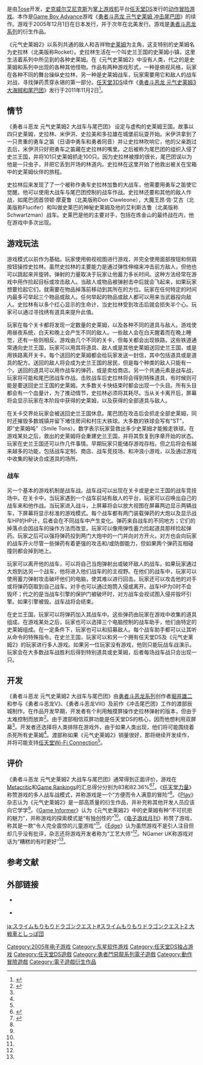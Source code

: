 {{NoteTA
| G1=Games
| G2=Square Enix
}}
{{Infobox VG
| title = 勇者斗恶龙 元气史莱姆2 大战车与尾巴团
| japanese = スライムもりもりドラゴンクエスト2 大戦車としっぽ団
| english = Dragon Quest Heroes: Rocket Slime
| image = DragonQuestHeroesRocketSlimeBox.jpg
| developer = [[TOSE|TOSE]]<ref name="TOSE">{{cite web |title=Nintendo DS Top 5 & Genre Awards |url=http://goty.gamespy.com/2006/ds/index3.html |publisher=[[GameSpy|GameSpy]].com |accessdate=2008-12-10 |deadurl=yes |archiveurl=https://web.archive.org/web/20120214211315/http://goty.gamespy.com/2006/ds/index3.html |archivedate=2012-02-14 }}</ref>
| publisher = [[史克威尔艾尼克斯|史克威尔艾尼克斯]]
| distributor = {{vgrelease|AUS|[[Red_Ant_Enterprises|Red Ant Enterprises]]}}
| designer =
| series = [[勇者斗恶龙系列|勇者斗恶龙系列]]
| released = {{vgrelease|JP|2005年12月1日<ref>{{cite web | title=スライムもりもりドラゴンクエスト２　大戦車としっぽ団 | url=http://www.nintendo.co.jp/ds/software/adqj/index.html | publisher=[[Nintendo|Nintendo]] | language=ja | accessdate=2009-11-30 | archive-date=2018-10-20 | archive-url=https://web.archive.org/web/20181020120503/https://www.nintendo.co.jp/ds/software/adqj/index.html | dead-url=no }}</ref>|NA|2006年9月19日<ref name="TOSE" />}}
| genre = [[动作冒险游戏|动作冒险]]
| modes = [[单人游戏|单人]]，[[多人游戏|多人]]
| platforms = [[任天堂DS|任天堂DS]]
}}

{{vgname|勇者斗恶龙 元气史莱姆2 大战车与尾巴团|ja=スライムもりもりドラゴンクエスト2 大戦車としっぽ団|en=Dragon Quest Heroes: Rocket Slime}}是由[[Tose|Tose]]开发，[[史克威尔艾尼克斯|史克威尔艾尼克斯]]为[[掌上游戏机|掌上游戏机]]平台[[任天堂DS|任天堂DS]]发行的[[动作冒险游戏|动作冒险游戏]]。本作是[[Game_Boy_Advance|Game Boy Advance]]游戏《[[勇者斗恶龙_元气史莱姆_冲击尾巴团|勇者斗恶龙 元气史莱姆 冲击尾巴团]]》的续作。游戏于2005年12月1日在日本发行，并于次年在北美发行。游戏是[[勇者斗恶龙系列|勇者斗恶龙系列]]的衍生作品。

《元气史莱姆2》以系列共通的敌人和吉祥物[[史莱姆_(勇者斗恶龙)|史莱姆]]为主角，这支特别的史莱姆名为史拉林（北美版称Rocket）。史拉林生活在一个叫史兰王国的史莱姆小镇，这里生活着系列中所见到的各种史莱姆。在《元气史莱姆2》中没有人类，代之的是史莱姆和系列中出现的各种其他怪物。作品有两种游戏形式，一种是俯视风格，玩家在各种不同的舞台操纵史拉林，另一种是史莱姆战车，玩家需要用它和敌人的战车对战，寻找弹药贯穿永锡的第一部分。[[任天堂3DS|任天堂3DS]]续作《[[元氣史萊姆3_大海盜與尾巴團|勇者斗恶龙 元气史莱姆3 大海贼和尾巴团]]》发行于2011年11月2日<ref>{{cite web|title=Slime Mori Mori Dragon Quest 3 Set For November|url=http://www.siliconera.com/2011/09/04/slime-mori-mori-dragon-quest-3-set-for-november/|publisher=Siliconera|accessdate=2011-09-04|archive-date=2012-10-17|archive-url=https://web.archive.org/web/20121017170835/http://www.siliconera.com/2011/09/04/slime-mori-mori-dragon-quest-3-set-for-november/|dead-url=no}}</ref>。

== 情节 ==

《勇者斗恶龙 元气史莱姆2 大战车与尾巴团》 设定与虚构的史莱姆王国。故事以四只史莱姆，史拉林、米伊洪、史拉美和多拉雄在城堡前玩耍开始。米伊洪拿到了一只贵重的勇车之笛（日语中勇车和勇者同音）并让史拉林吹响它，他的父亲跑过去后，米伊洪只好把勇车之笛藏在史拉林的嘴里。之后被称为尾巴团的组织入侵了史兰王国，并将101只史莱姆抓走100只。因为史拉林被撑的很长，尾巴团误以为他是一只虫子，并把它丢到开场的林道内。史拉林在这里开始了他救出被关在宝箱中的史莱姆伙伴的旅程。

史拉林后来发现了了一个被称作勇车史拉林加鲁的大战车，他需要用勇车之笛使它觉醒。他可以使用大战车与尾巴团控制的战车作战。史拉林还要和其他的敌人作战，如尾巴团首领顿·摩夏鲁（北美版称Don Clawleone），大魔王昂·佐·艾古（北美版称Flucifer）和叫做史莱巴的神秘史莱姆及他的艾利斯古鲁（北美版称Schwartzman）战车。史莱巴是他的主要对手，包括在炼金山的最终战在内，他在游戏中多次出现。

== 游戏玩法 ==

游戏模式以前作为基础。玩家使用俯视视图进行游戏，并完全使用面部按钮和侧肩按钮操控史拉林。虽然史拉林的主要能力是通过弹性伸缩来冲击前方敌人，但他也可以跳起来并旋转。弹射的力量取决于玩家让他蓄力多长时间。这种方法经常在游戏中用作捡起目标或攻击敌人。当敌人或物品被弹射击中后就会飞起来，如果玩家想要捡起它们，就需要在物品掉落前移动到其所在的方位。玩家在任何特定的时间内最多可举起三个物品或敌人。任何举起的物品或敌人都可以用来当武器投向敌人。史拉林有以多个红心显示的生命计，当史拉林受到攻击后就会损失半个心。玩家可以通过寻找绣有道具来提升此值。

玩家在每个关卡都将发现一定数量的史莱姆，以及各种不同的道具与敌人。游戏使用昼夜系统，白天和晚上会产生不同的敌人。一些敌人会在白天醒着而在晚上睡觉，还有一些则相反。游戏由几个不同的关卡，但每关都会出现铁路。这些铁道通常通向史兰王国，玩家可以用其将道具、敌人或是其他史莱姆送回史兰王国，或是用铁路离开关卡。每个送回的史莱姆都会给玩家发送一封信，其中包括道具或是道具的配方。送回的敌人将会成为史兰王国的居民，但是每个种类的敌人只能有一个。送回的道具可以用作战车的弹药，或是卖给商店。另一个共通元素是战车战，玩家将可能和尾巴团战车作战。击败战车后史拉林将会得到特殊道具，有时候则可能是要送回史兰王国的史莱姆。大多数关卡快结束时都会出现一个头目。所有头目都会有一个血量计，为了推动情节，史拉林必须将其耗尽。当从关卡离开后，屏幕将会显示玩家在本阶段中获得的史莱姆，以及获得的全部道具与敌人。

在关卡交界处玩家会被送回史兰王国休息。尾巴团在攻击后会抓走全部史莱姆，同时还摧毁多数城镇并留下堵住房间和村庄大铁球。大多数的铁球会写有“ST”，即“史莱姆吨”（Smile Tons）。数字表示玩家营救出多少史莱姆才能搬走铁球。在游戏某处之后，救出的史莱姆将会重建史兰王国，并将其恢复到序章开始的状态。玩家在史兰王国还可以作几件事情。早期玩家只能储存游戏存档，但之后将会有越来越多的功能，包括战车定制、商店、战车竞技场、和冲浪小游戏，以及通过游戏中收集的秘诀合成道具的场所。

=== 战车 ===

另一个基本的游戏机制是战车战。战车战可以出现在关卡或是史兰王国的战车竞技场中。在关卡中，当玩家遇到一个战车前站有敌人的平台，玩家可以召唤出自己的战车来和他作战。当玩家进入战斗，上屏幕将会以放大视图在屏幕两边显示两辆战车，下屏幕将显示标准的游戏模式。每个战车都有两门装载弹药的大炮以及显示战车HP的HP计，后者会在不同战车中产生变化。弹药来自战车的不同地方；它们的掉落点会因战车的操作方法而改变。玩家可以像用弹性蓄力捡起道具那样捡起弹药。玩家之后可以强将弹药投到两门大炮中的一门并向对方开火。对方也会向玩家的战车开火尽管一些弹药有着更强的攻击和/或防御能力，但如果两个弹药互相碰撞则都会掉到地上。

玩家可以离开他的战车，可以将自己当炮弹射出或破坏敌人的战车。如果玩家通过大炮到达另一个战车，他将进入他们战车的的主视野。在他们的战车中，玩家可以使用蓄力弹射攻击破坏他们的电脑，使其难以进行回击。玩家还可以攻击他的对手或将弹药窃取到自己战车。对手也可以通过炮筒入侵或离开。战车HP为0时不会毁坏；代之的是当战车引擎的保护门被破坏时，对方战车会视试图入侵并毁坏引擎。如果引擎被毁。战车战将会结束。

在史兰王国，玩家可以将弹药加入其战车中。这些弹药由玩家在游戏中收集的道具组成。在游戏某处之后，玩家也可以选择三个电脑控制的战车助手，他们由特定的史莱姆组成。在一定条件下，玩家也可以和招募敌人。每个战车助手都可以让其听从命令的特殊指令。在史兰王国，玩家可以和另一个拥有任天堂DS及《元气史莱姆2》的玩家进行多人游戏。如果另一位玩家没有游戏，他则只能玩战车战演示。玩家会在大多数战车战胜利后得到特别道具或史莱姆，后者每场战车战只会出现一只。

== 开发 ==

《勇者斗恶龙 元气史莱姆2 大战车与尾巴团》由[[勇者斗恶龙系列|勇者斗恶龙系列]]创作者[[堀井雄二|堀井雄二]]和参与《勇者斗恶龙V》、《勇者斗恶龙VIII》及前作《冲击尾巴团》工作的渡部辰城制作。在作品开发早期，开发者有个利用触摸屏操作史拉林弹射的版本，但由于太难控制而放弃<ref name="npinterview">{{cite web |title=Go Behind the Scenes of the Latest Dragon Quest Nintendo DS Games |url=http://www.nintendo.com/newsarticle?articleid=WGmBSvvcfHloppDbPJ8itVrPi0vrCvED&page= |publisher=[[Nintendo|Nintendo]].com |accessdate=2008-12-13 |date=2006-06-08 |archiveurl=https://web.archive.org/web/20060906203736/http://www.nintendo.com/newsarticle?articleid=WGmBSvvcfHloppDbPJ8itVrPi0vrCvED&page= |archivedate=2006-09-06 |deadurl=yes }}</ref>。由于渡部相信双屏功能是任天堂DS的核心，因而他想利用双屏幕<ref name="npinterview" />。开发者还选择将人类排除在游戏外，由于如果人类出现，他们将可能围绕着杀死所有史莱姆<ref name="npinterview" />。渡部称如果《元气史莱姆2》销量很好，那将继续开发续作，并将可能支持[[任天堂Wi-Fi_Connection|任天堂Wi-Fi Connection]]<ref name="npinterview" />。

== 评价 ==

《勇者斗恶龙 元气史莱姆2 大战车与尾巴团》通常得到正面评价，游戏在[[Metacritic|Metacritic]]和[[Game_Rankings|Game Rankings]]的汇总得分分别为83和82.36%<ref name="mc">{{cite web|url=http://www.metacritic.com/game/ds/dragon-quest-heroes-rocket-slime/critic-reviews |title=Dragon Quest Heroes: Rocket Slime Critic Reviews for DS at |publisher=Metacritic.com |date= |accessdate=2011-10-11}}</ref><ref>{{cite web|url=http://www.gamerankings.com/ds/932684-dragon-quest-heroes-rocket-slime/index.html |title=Dragon Quest Heroes: Rocket Slime for DS |publisher=GameRankings |date=2006-09-19 |accessdate=2011-10-11}}</ref>。《[[任天堂力量|任天堂力量]]》称赞游戏的多人战车战模式，并称游戏是一个“方便而令人满意的冒险”<ref name="mc" />。《[[Play_(杂志)|Play]]》杂志认为《元气史莱姆2》是一部高质量的衍生作品，并补充称其他开发人员应该向它学学<ref name="mc" />。《[[Game_Informer|Game Informer]]》认为《元气史莱姆2》中的史莱姆有种“不可抗拒的魅力”，并称游戏的探索模式是“有独创性的”<ref name="mc" />。《[[电子游戏月刊|电子游戏月刊]]》称赞了游戏，称其是一款“令人完全震惊的儿童游戏”<ref name="mc" />。《[[Edge_(杂志)|Edge]]》认为虽然游戏不是引人注目但却几乎没有批评，杂志还将游戏开发者称为“工艺大师”<ref name="mc" />。NGamer UK称游戏对话为“糟糕的有时更好”<ref name="mc" />。

== 参考文献 ==
{{reflist}}

== 外部链接 ==

* {{Official| http://www.square-enix.co.jp/dragonquest/slds/}} {{ja icon}}
* {{Official|http://na.square-enix.com/rocketslime/}} {{en icon}}

{{勇者斗恶龙系列}}

{{DEFAULTSORT:Slime Morimori Dragon Quest 2 Daisensha to Shippo Dan}}
[[Category:2005年电子游戏|Category:2005年电子游戏]]
[[Category:东星软件游戏|Category:东星软件游戏]]
[[Category:任天堂DS独占游戏|Category:任天堂DS独占游戏]]
[[Category:任天堂DS遊戲|Category:任天堂DS遊戲]]
[[Category:勇者鬥惡龍系列電子遊戲|Category:勇者鬥惡龍系列電子遊戲]]
[[Category:動作冒險遊戲|Category:動作冒險遊戲]]
[[Category:電子遊戲衍生作品|Category:電子遊戲衍生作品]]

[[ja:スライムもりもりドラゴンクエスト#スライムもりもりドラゴンクエスト2_大戦車としっぽ団|ja:スライムもりもりドラゴンクエスト#スライムもりもりドラゴンクエスト2 大戦車としっぽ団]]